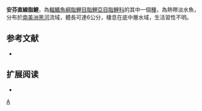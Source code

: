 {{Speciesbox 
| taxon = Moenkhausia affinis
| status = NE
| status_system = IUCN3.1
| authority =  [[Steindachner|Steindachner]], 1915
| synonyms = 
}}
'''安芬直線脂鯉'''，為[[輻鰭魚綱|輻鰭魚綱]][[脂鯉目|脂鯉目]][[脂鯉亞目|脂鯉亞目]][[脂鯉科|脂鯉科]]的其中一個[[種|種]]，為熱帶淡水魚，分布於[[南美洲|南美洲]][[黑河|黑河]]流域，體長可達6公分，棲息在底中層水域，生活習性不明。

==参考文献==
{{refbegin}}
*{{FishBase_species|genus=Moenkhausia|species=affinis|year=2013|month=12}}
{{refend}}

== 扩展阅读 ==
{{refbegin}}
*{{wikispecies-inline|Moenkhausia affinis|安芬直線脂鯉}}
{{refend}}
{{Taxonbar|from=Q5532640}}

[[Category:直線脂鯉屬|A]]


{{魚類小作品}}